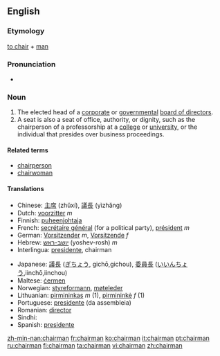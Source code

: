 ==English==
===Etymology===
[[chair#Verb|to chair]] + [[man]]

===Pronunciation===
*{{audio|en-us-chairman.ogg|Audio (US)}}

===Noun===
{{wikipedia}}{{en-noun|chairmen}}

#The elected head of a [[corporate]] or [[government]]al [[board of directors]].
#<!--something is wrong with this defn-->A seat is also a seat of office, authority, or dignity, such as the chairperson of a professorship at a [[college]] or [[university]], or the individual that presides over business proceedings. 

====Related terms====
*[[chairperson]]
*[[chairwoman]]

====Translations====
{{top}}
*Chinese: [[主席]] (zhǔxí), [[議長]] (yìzhǎng)
*Dutch: [[voorzitter]] ''m''
*Finnish: [[puheenjohtaja]]
*French: [[secrétaire général]] (for a political party), [[président]] ''m''
*German: [[Vorsitzender]] ''m'', [[Vorsitzende]] ''f''
*Hebrew: [[יושב-ראש]] (yoshev-rosh) ''m''
*Interlingua: [[presidente]], chairman
{{mid}}
*Japanese:  [[議長]] ([[ぎちょう]], gichō,gichou), [[委員長]] ([[いいんちょう]],iinchō,iinchou)
*Maltese: [[ċermen]]
*Norwegian: [[styreformann]], [[møteleder]]
*Lithuanian: [[pirmininkas]] ''m'' (1), [[pirmininkė]] ''f'' (1)
*Portuguese: [[presidente]] (da assembleia)
*Romanian: [[director]]
*Sindhi: {{SDchar|[[نِشِستمان]]}}
*Spanish: [[presidente]]
{{bottom}}

[[zh-min-nan:chairman]]
[[fr:chairman]]
[[ko:chairman]]
[[it:chairman]]
[[pt:chairman]]
[[ru:chairman]]
[[fi:chairman]]
[[ta:chairman]]
[[vi:chairman]]
[[zh:chairman]]
